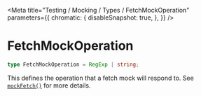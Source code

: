 
<Meta
  title="Testing / Mocking / Types / FetchMockOperation"
  parameters={{
        chromatic: {
            disableSnapshot: true,
        },
    }}
/>

# FetchMockOperation

```ts
type FetchMockOperation = RegExp | string;
```

This defines the operation that a fetch mock will respond to. See [`mockFetch()`](/docs/testing-mocking-exports-mockfetch--page) for more details.
